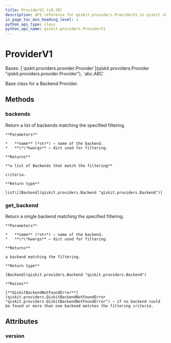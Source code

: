 ```yaml
---
title: ProviderV1 (v0.38)
description: API reference for qiskit.providers.ProviderV1 in qiskit v0.38
in_page_toc_min_heading_level: 1
python_api_type: class
python_api_name: qiskit.providers.ProviderV1
---
```


# ProviderV1

<Class id="qiskit.providers.ProviderV1" isDedicatedPage={true} github="https://github.com/qiskit/qiskit/tree/stable/0.21/qiskit/providers/provider.py" signature="ProviderV1" modifiers="class">
  Bases: [`qiskit.providers.provider.Provider`](qiskit.providers.Provider "qiskit.providers.provider.Provider"), `abc.ABC`

  Base class for a Backend Provider.

  ## Methods

  <span id="qiskit-providers-providerv1-backends" />

  ### backends

  <Function id="qiskit.providers.ProviderV1.backends" signature="ProviderV1.backends(name=None, **kwargs)" modifiers="abstract">
    Return a list of backends matching the specified filtering.

    **Parameters**

    *   **name** (*str*) – name of the backend.
    *   **\*\*kwargs** – dict used for filtering.

    **Returns**

    **a list of Backends that match the filtering**

    criteria.

    **Return type**

    list\[[Backend](qiskit.providers.Backend "qiskit.providers.Backend")]
  </Function>

  <span id="qiskit-providers-providerv1-get-backend" />

  ### get\_backend

  <Function id="qiskit.providers.ProviderV1.get_backend" signature="ProviderV1.get_backend(name=None, **kwargs)">
    Return a single backend matching the specified filtering.

    **Parameters**

    *   **name** (*str*) – name of the backend.
    *   **\*\*kwargs** – dict used for filtering.

    **Returns**

    a backend matching the filtering.

    **Return type**

    [Backend](qiskit.providers.Backend "qiskit.providers.Backend")

    **Raises**

    [**QiskitBackendNotFoundError**](qiskit.providers.QiskitBackendNotFoundError "qiskit.providers.QiskitBackendNotFoundError") – if no backend could be found or more than one backend matches the filtering criteria.
  </Function>

  ## Attributes

  ### version

  <Attribute id="qiskit.providers.ProviderV1.version" attributeValue="1" />
</Class>

